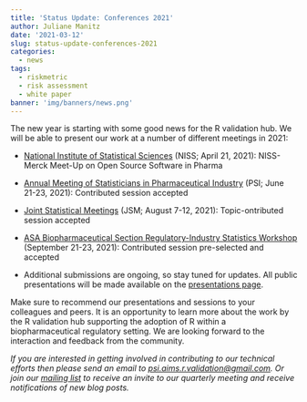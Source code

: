 ```yaml
---
title: 'Status Update: Conferences 2021'
author: Juliane Manitz
date: '2021-03-12'
slug: status-update-conferences-2021
categories:
  - news
tags:
  - riskmetric
  - risk assessment
  - white paper
banner: 'img/banners/news.png'
---
```


The new year is starting with some good news for the R validation hub. We will be able to present our work at a number of different meetings in 2021:

* [National Institute of Statistical Sciences](https://www.niss.org/events/niss-merck-meet-open-source-software-pharma) (NISS; April 21, 2021): NISS-Merck Meet-Up on Open Source Software in Pharma

* [Annual Meeting of Statisticians in Pharmaceutical Industry](https://psiweb.org/conferences/about-the-conference) (PSI; June 21-23, 2021): Contributed session accepted

* [Joint Statistical Meetings](https://ww2.amstat.org/meetings/jsm/2021/) (JSM; August 7-12, 2021): Topic-ontributed session accepted

* [ASA Biopharmaceutical Section Regulatory-Industry Statistics Workshop](https://ww2.amstat.org/meetings/biop/2021/) (September 21-23, 2021): Contributed session pre-selected and accepted

* Additional submissions are ongoing, so stay tuned for updates. All public presentations will be made available on the [presentations page](https://www.pharmar.org/present/).

Make sure to recommend our presentations and sessions to your colleagues and peers.
It is an opportunity to learn more about the work by the R validation hub supporting the adoption of R within a biopharmaceutical regulatory setting. We are looking forward to the interaction and feedback from the community.

*If you are interested in getting involved in contributing to our technical efforts then please send an email to [psi.aims.r.validation@gmail.com](mailto:psi.aims.r.validation@gmail.com).  Or join our [mailing list](https://lists.r-consortium.org/g/RConsortium-Validation-Hub) to receive an invite to our quarterly meeting and receive notifications of new blog posts.*
